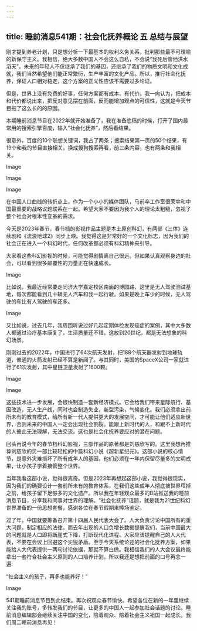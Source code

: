 ```yaml
---
---
---
```

title: 睡前消息541期：社会化抚养概论 五 总结与展望
---




刚才提到养老计划，只是想分析一下最基本的权利义务关系，批判那些最不可理喻的新保守主义。我相信，绝大多数中国人不会这么自私，不会说“我死后管他洪水滔天”。未来的年轻人不仅继承了我们的基因，还继承了我们的物质文明和文化成就，我们当然希望他们能正常繁衍，生产丰富的文化产品。所以，推行社会化抚养，保证人口相对稳定，这个方案的正义性应该不需要过多论证。

但是，世界上没有免费的好事，任何方案都有成本、有代价。我一向认为，把成本和代价都说出来，把反对意见摆在前面，反而能增加观点的可信性，这就是今天节目拖了这么长的的原因。

本期睡前消息节目在2022年就开始准备了，我在准备底稿的时候，打开了国内最常用的搜索引擎百度，输入“社会化抚养”，然后看结果。

很意外，百度的10个联想关键词，我占了两条；搜索结果第一页的50个结果，有19个和我的节目直接相关。换成搜狗搜索再看，前三条内容，也有两条和我相关。

Image

Image

Image

在中国人口曲线的转折点上，作为一个小小的媒体团队，马前卒工作室很荣幸和中国最重要的战略议题联系在一起。希望大家不要因为我个人的理论太粗糙，忽视了整个社会对根本性变革的需求。

今天是2023年春节，春节档的影视作品主题是本土原创科幻，有两部《三体》连续剧和《流浪地球2》同步上映。我觉得这是非常好的一个文化标志，因为我们的社会正在进入一个科幻时代，任何改革都必须有科幻精神来引导。

大家看这些科幻影视的时候，可能觉得剧情离自己很远。但如果认真观察身边的社会，可以看到很多颠覆性的力量正在快速成长。

Image

比如说，我最近经常要走同济大学嘉定校区南面的博园路，这里是无人驾驶测试基地，每次都能看到几十辆无人汽车和我一起行驶。如果是晚上车少的时候，无人驾驶的车比有人驾驶的车还多。

Image

又比如说，过去几年，我周围听说过好几起定期体检发现癌症的案例，其中大多数人都通过治疗基本康复了，生活质量还不错。这放到20世纪，都是无法想象的科幻场景。

刚刚过去的2022年，中国进行了64次航天发射，把188个航天器发射到地球轨道，普通的火箭发射已经不算是新闻了。与其同时，美国的SpaceX公司一家就进行了61次发射，其中星链卫星发射了1600颗。

Image

Image

这些技术进一步发展，会很快制造一套新经济模式。它会给我们带来星际航行、基因改造，无人生产线，同时也会制造失业，新型污染，气候变化。我们必须拿出前所未有的教育模式，给所有新一代人提供更大的发展空间，才可能让他们适应新世界，否则未来的中国人一定会出现社会割裂。能跟上新时代的人，和跟不上新时代的人彼此无法理解，无法交流。这也是社会化抚养要应对的潜在问题。

回头再说今年的春节档科幻影视，三部作品的原著都是刘慈欣写的。这里我想再推荐刘慈欣的另一部比较轻松的中篇科幻小说《超新星纪元》。这部小说的核心情节，是意外灾难损坏了所有成年人的基因，他们必须在一年内保留尽量多的文明成果，让小孩子学着接管整个世界。

当年我看这部小说，觉得很离奇。但是2023年再想起这部小说，我觉得很现实，因为我们的确要设计一套前所未有的教育体系，在我们这些成年人彻底被世界甩掉之前，给孩子留下足够多的文化遗产。所以我在年轻观众最多的B站推送我的睡前消息节目，分享我和同事对世界的理解。“社会化抚养”话题，就是我为21世纪科幻世界准备的一份思想套餐，感谢各位在春节假期来捧场鉴定。

过了年，中国就要筹备召开第十四届人民代表大会了。人大负责讨论中国所有的重大问题，制定相应的法律，而去年出现的人口负增长数据提醒我们，当前中国最大的问题就是人口即将断崖式下降，打断现代化进程。大家应该提醒自己的人大代表，不要在会议上回避这个尖锐矛盾。至于今天系统论述的社会化抚养方案，如果能给人大代表提供一两句讨论依据，那就不算白做。我相信我们的人大会议最终能拿出一套符合社会主义原则的人口培养计划。所以我还是想把前面的口号再念一遍:

“社会主义的孩子，再多也能养好！”

Image

541期睡前消息节目到此结束。再次祝观众春节愉快。希望各位在新的一年里继续关注我的账号，多转发我们的节目，让更多的中国人一起参加社会话题的讨论。睡前消息编辑部会继续关注中国的变化，陪着观众、陪着社会主义祖国一起成长。我们周二睡前消息再见！